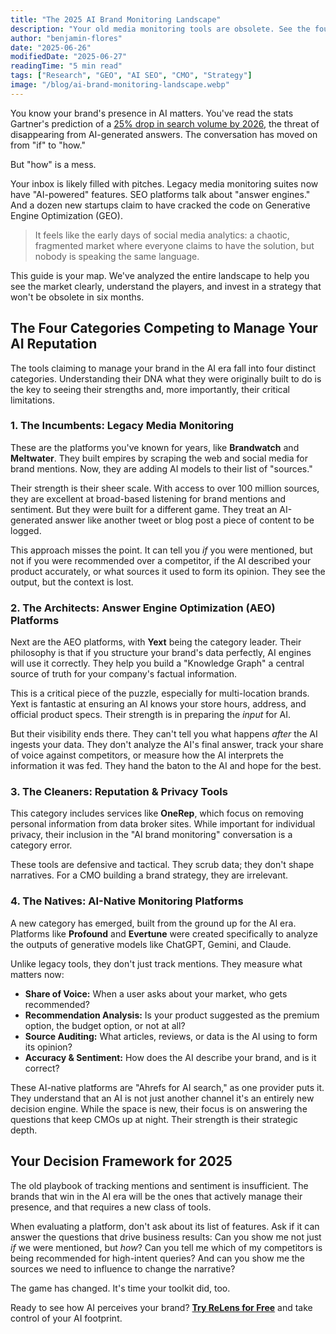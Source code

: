 ```yaml
---
title: "The 2025 AI Brand Monitoring Landscape"
description: "Your old media monitoring tools are obsolete. See the four types of platforms fighting to manage AI brand reputation and learn which ones actually work."
author: "benjamin-flores"
date: "2025-06-26"
modifiedDate: "2025-06-27"
readingTime: "5 min read"
tags: ["Research", "GEO", "AI SEO", "CMO", "Strategy"]
image: "/blog/ai-brand-monitoring-landscape.webp"
---
```


You know your brand's presence in AI matters. You've read the stats Gartner's prediction of a [25% drop in search volume by 2026](https://www.cmswire.com/digital-experience/will-search-engine-traffic-really-drop-25-by-2026-as-gartner-predicts/), the threat of disappearing from AI-generated answers. The conversation has moved on from "if" to "how."

But "how" is a mess.

Your inbox is likely filled with pitches. Legacy media monitoring suites now have "AI-powered" features. SEO platforms talk about "answer engines." And a dozen new startups claim to have cracked the code on Generative Engine Optimization (GEO).

> It feels like the early days of social media analytics: a chaotic, fragmented market where everyone claims to have the solution, but nobody is speaking the same language.

This guide is your map. We've analyzed the entire landscape to help you see the market clearly, understand the players, and invest in a strategy that won't be obsolete in six months.

## The Four Categories Competing to Manage Your AI Reputation

The tools claiming to manage your brand in the AI era fall into four distinct categories. Understanding their DNA what they were originally built to do is the key to seeing their strengths and, more importantly, their critical limitations.

### 1. The Incumbents: Legacy Media Monitoring

These are the platforms you've known for years, like **Brandwatch** and **Meltwater**. They built empires by scraping the web and social media for brand mentions. Now, they are adding AI models to their list of "sources."

Their strength is their sheer scale. With access to over 100 million sources, they are excellent at broad-based listening for brand mentions and sentiment. But they were built for a different game. They treat an AI-generated answer like another tweet or blog post a piece of content to be logged.

This approach misses the point. It can tell you *if* you were mentioned, but not if you were recommended over a competitor, if the AI described your product accurately, or what sources it used to form its opinion. They see the output, but the context is lost.

### 2. The Architects: Answer Engine Optimization (AEO) Platforms

Next are the AEO platforms, with **Yext** being the category leader. Their philosophy is that if you structure your brand's data perfectly, AI engines will use it correctly. They help you build a "Knowledge Graph" a central source of truth for your company's factual information.

This is a critical piece of the puzzle, especially for multi-location brands. Yext is fantastic at ensuring an AI knows your store hours, address, and official product specs. Their strength is in preparing the *input* for AI.

But their visibility ends there. They can't tell you what happens *after* the AI ingests your data. They don't analyze the AI's final answer, track your share of voice against competitors, or measure how the AI interprets the information it was fed. They hand the baton to the AI and hope for the best.

### 3. The Cleaners: Reputation & Privacy Tools

This category includes services like **OneRep**, which focus on removing personal information from data broker sites. While important for individual privacy, their inclusion in the "AI brand monitoring" conversation is a category error.

These tools are defensive and tactical. They scrub data; they don't shape narratives. For a CMO building a brand strategy, they are irrelevant.

### 4. The Natives: AI-Native Monitoring Platforms

A new category has emerged, built from the ground up for the AI era. Platforms like **Profound** and **Evertune** were created specifically to analyze the outputs of generative models like ChatGPT, Gemini, and Claude.

Unlike legacy tools, they don't just track mentions. They measure what matters now:
- **Share of Voice:** When a user asks about your market, who gets recommended?
- **Recommendation Analysis:** Is your product suggested as the premium option, the budget option, or not at all?
- **Source Auditing:** What articles, reviews, or data is the AI using to form its opinion?
- **Accuracy & Sentiment:** How does the AI describe your brand, and is it correct?

These AI-native platforms are "Ahrefs for AI search," as one provider puts it. They understand that an AI is not just another channel it's an entirely new decision engine. While the space is new, their focus is on answering the questions that keep CMOs up at night. Their strength is their strategic depth.

## Your Decision Framework for 2025

The old playbook of tracking mentions and sentiment is insufficient. The brands that win in the AI era will be the ones that actively manage their presence, and that requires a new class of tools.

When evaluating a platform, don't ask about its list of features. Ask if it can answer the questions that drive business results: Can you show me not just *if* we were mentioned, but *how*? Can you tell me which of my competitors is being recommended for high-intent queries? And can you show me the sources we need to influence to change the narrative?

The game has changed. It's time your toolkit did, too.

<p>Ready to see how AI perceives your brand? <strong><a href="https://app.relens.ai/">Try ReLens for Free</a></strong> and take control of your AI footprint.</p>